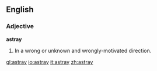 ==English==

===Adjective===
'''astray'''
# In a wrong or unknown and wrongly-motivated direction.

[[gl:astray]]
[[io:astray]]
[[it:astray]]
[[zh:astray]]